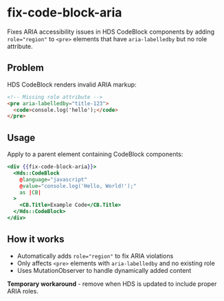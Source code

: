 # fix-code-block-aria

Fixes ARIA accessibility issues in HDS CodeBlock components by adding `role="region"` to `<pre>` elements that have `aria-labelledby` but no role attribute.

## Problem

HDS CodeBlock renders invalid ARIA markup:
```html
<!-- Missing role attribute -->
<pre aria-labelledby="title-123">
  <code>console.log('hello');</code>
</pre>
```

## Usage

Apply to a parent element containing CodeBlock components:

```hbs preview-template
<div {{fix-code-block-aria}}>
  <Hds::CodeBlock
    @language="javascript"
    @value="console.log('Hello, World!');"
    as |CB|
  >
    <CB.Title>Example Code</CB.Title>
  </Hds::CodeBlock>
</div>
```

## How it works

- Automatically adds `role="region"` to fix ARIA violations
- Only affects `<pre>` elements with `aria-labelledby` and no existing role
- Uses MutationObserver to handle dynamically added content

**Temporary workaround** - remove when HDS is updated to include proper ARIA roles.